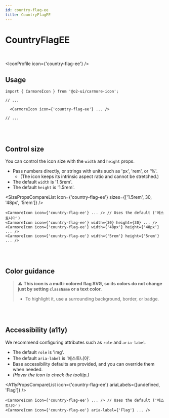```yaml
---
id: country-flag-ee
title: CountryFlagEE
---
```




# CountryFlagEE

<br />

<IconProfile icon={'country-flag-ee'} />

## Usage

```tsx
import { CarmoreIcon } from '@o2-ui/carmore-icon';

// ...

  <CarmoreIcon icon={'country-flag-ee'} ... />

// ...
```

<br />
<br />

## Control size

You can control the icon size with the `width` and `height` props.

- Pass numbers directly, or strings with units such as 'px', 'rem', or '%'.
  - (The icon keeps its intrinsic aspect ratio and cannot be stretched.)
- The default `width` is '1.5rem'.
- The default `height` is '1.5rem'.

<SizePropsCompareList icon={'country-flag-ee'} sizes={['1.5rem', 30, '48px', '5rem']} />

```tsx
<CarmoreIcon icon={'country-flag-ee'} ... /> // Uses the default ('에스토니아')
<CarmoreIcon icon={'country-flag-ee'} width={30} height={30} ... />
<CarmoreIcon icon={'country-flag-ee'} width={'48px'} height={'48px'} ... />
<CarmoreIcon icon={'country-flag-ee'} width={'5rem'} height={'5rem'} ... />
```

<br />
<br />

## Color guidance

> ⚠️ <b>This icon is a multi-colored flag SVG, so its colors do not change just by setting `className` or a text color.</b>
>
> - To highlight it, use a surrounding background, border, or badge.

<br />
<br />

## Accessibility (a11y)

We recommend configuring attributes such as `role` and `aria-label`.

- The default `role` is 'img'.
- The default `aria-label` is '에스토니아'.
- Base accessibility defaults are provided, and you can override them when needed.
- _(Hover the icon to check the tooltip.)_

<A11yPropsCompareList icon={'country-flag-ee'} ariaLabels={[undefined, 'Flag']} />

```tsx
<CarmoreIcon icon={'country-flag-ee'} ... /> // Uses the default ('에스토니아')
<CarmoreIcon icon={'country-flag-ee'} aria-label={'Flag'} ... />
```
